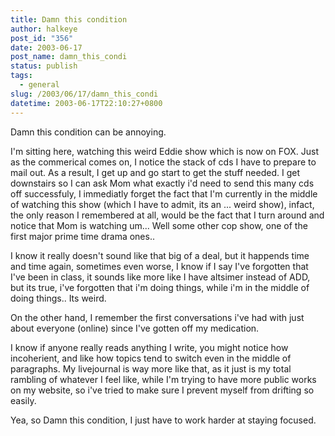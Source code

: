 ```yaml
---
title: Damn this condition
author: halkeye
post_id: "356"
date: 2003-06-17
post_name: damn_this_condi
status: publish
tags:
  - general
slug: /2003/06/17/damn_this_condi
datetime: 2003-06-17T22:10:27+0800
---
```


Damn this condition can be annoying.

I'm sitting here, watching this weird Eddie show which is now on FOX. Just as the commerical comes on, I notice the stack of cds I have to prepare to mail out. As a result, I get up and go start to get the stuff needed. I get downstairs so I can ask Mom what exactly i'd need to send this many cds off successfuly, I immediatly forget the fact that I'm currently in the middle of watching this show (which I have to admit, its an ... weird show), infact, the only reason I remembered at all, would be the fact that I turn around and notice that Mom is watching um... Well some other cop show, one of the first major prime time drama ones..


I know it really doesn't sound like that big of a deal, but it happends time and time again, sometimes even worse, I know if I say I've forgotten that I've been in class, it sounds like more like I have altsimer instead of ADD, but its true, i've forgotten that i'm doing things, while i'm in the middle of doing things.. Its weird.

On the other hand, I remember the first conversations i've had with just about everyone (online) since I've gotten off my medication.

I know if anyone really reads anything I write, you might notice how incoherient, and like how topics tend to switch even in the middle of paragraphs. My livejournal is way more like that, as it just is my total rambling of whatever I feel like, while I'm trying to have more public works on my website, so i've tried to make sure I prevent myself from drifting so easily.

Yea, so Damn this condition, I just have to work harder at staying focused.
